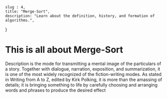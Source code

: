     slug : 4,
    title: "Merge-Sort",
    description: "Learn about the definition, history, and formation of algorithms.",
}

# This is all about Merge-Sort


Description is the mode for transmitting a mental image of the particulars of a story. 
Together with dialogue, narration, exposition, and summarization, 
it is one of the most widely recognized of the fiction-writing modes. 
As stated in Writing from A to Z, edited by Kirk Polking, 
it is more than the amassing of details; it is bringing something to life by carefully choosing and arranging words and phrases to produce the desired effect
